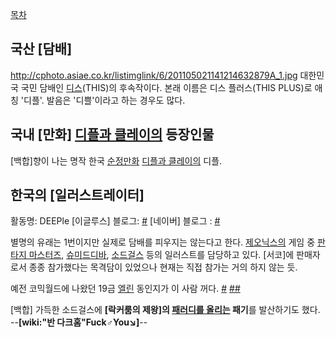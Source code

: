 [[목차]]

== 국산 [담배] ==
http://cphoto.asiae.co.kr/listimglink/6/201105021141214632879A_1.jpg
대한민국 국민 담배인 [[디스]](THIS)의 후속작이다. 본래 이름은 디스 플러스(THIS PLUS)로 애칭 '디플'. 발음은 '디쁠'이라고 하는 경우도 많다.


== 국내 [만화] [[디플과 클레이]]의 등장인물 ==
[백합]향이 나는 명작 한국 [[순정만화]] [[디플과 클레이]]의 디플.


== 한국의 [일러스트레이터] ==
활동명: DEEPle
[이글루스] 블로그: [http://rlds.egloos.com #]
[네이버] 블로그 : [http://blog.naver.com/rulldis #]

별명의 유래는 1번이지만 실제로 담배를 피우지는 않는다고 한다. [[제오닉스]]의 게임 중 [[판타지 마스터즈]], [[슈미드디바]], [[소드걸스]] 등의 일러스트를 담당하고 있다. [서코]에 판매자로서 종종 참가했다는 목격담이 있었으나 현재는 직접 참가는 거의 하지 않는 듯.

예전 코믹월드에 나왔던 19금 [[엘린]] 동인지가 이 사람 꺼다. [https://twitter.com/DEEPleu/status/512239079857991680 #] [https://twitter.com/DEEPleu/status/512239747884793857 ##]

[백합] 가득한 소드걸스에 '''[락커룸의 제왕]의 [http://www.sword-girls.com/World/Card/View.aspx?CardNo=200659&NowPage=1&cardEpisode=-1&cardSide=-1&cardKind=-1&cardRarity=-1&cardLevel=-1&cardSize=-1&cardArtist=deeple&cardName= 패러디를 올리는] 패기'''를 발산하기도 했다. --'''[wiki:"반 다크홈"Fuck♂You↘]'''-- 
